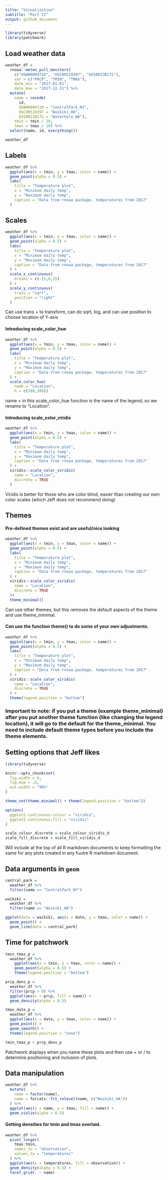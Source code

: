```yaml
---
title: "Visualization"
subtitle: "Part II"
output: github_document
---
```


```r
library(tidyverse)
library(patchwork)
```

## Load weather data

```r
weather_df = 
  rnoaa::meteo_pull_monitors(
    c("USW00094728", "USC00519397", "USS0023B17S"),
    var = c("PRCP", "TMIN", "TMAX"), 
    date_min = "2017-01-01",
    date_max = "2017-12-31") %>%
  mutate(
    name = recode(
      id, 
      USW00094728 = "CentralPark_NY", 
      USC00519397 = "Waikiki_HA",
      USS0023B17S = "Waterhole_WA"),
    tmin = tmin / 10,
    tmax = tmax / 10) %>%
  select(name, id, everything())

weather_df
```

## Labels

```r
weather_df %>% 
  ggplot(aes(x = tmin, y = tmax, color = name)) +
  geom_point(alpha = 0.5) +
  labs(
    title = "Temperature plot",
    x = "Minimum daily temp",
    y = "Maximum daily temp",
    caption = "Data from rnoaa package, temperatures from 2017"
  )
```

## Scales

```r
weather_df %>% 
  ggplot(aes(x = tmin, y = tmax, color = name)) +
  geom_point(alpha = 0.5) +
  labs(
    title = "Temperature plot",
    x = "Minimum daily temp",
    y = "Maximum daily temp",
    caption = "Data from rnoaa package, temperatures from 2017"
  ) +
  scale_x_continuous(
    breaks = c(-15,0,15)
  ) +
  scale_y_continuous(
    trans = "sqrt",
    position = "right"
  )
```
Can use trans = to transform, can do sqrt, log, and can use position to choose location of Y-axis

#### Introducing scale_color_hue

```r
weather_df %>% 
  ggplot(aes(x = tmin, y = tmax, color = name)) +
  geom_point(alpha = 0.5) +
  labs(
    title = "Temperature plot",
    x = "Minimum daily temp",
    y = "Maximum daily temp",
    caption = "Data from rnoaa package, temperatures from 2017"
  ) +
  scale_color_hue(
    name = "Location",
    h = c(100,300))
```
name = in this scale_color_hue function is the name of the legend, so we rename to "Location".

#### Introducing scale_color_viridis

```r
weather_df %>% 
  ggplot(aes(x = tmin, y = tmax, color = name)) +
  geom_point(alpha = 0.5) +
  labs(
    title = "Temperature plot",
    x = "Minimum daily temp",
    y = "Maximum daily temp",
    caption = "Data from rnoaa package, temperatures from 2017"
  ) +
  viridis::scale_color_viridis(
    name = "Location",
    discrete = TRUE
  )
```
Viridis is better for those who are color blind, easier than creating our own color scales (which Jeff does not recommend doing)

## Themes

#### Pre-defined themes exist and are useful/nice looking

```r
weather_df %>% 
  ggplot(aes(x = tmin, y = tmax, color = name)) +
  geom_point(alpha = 0.5) +
  labs(
    title = "Temperature plot",
    x = "Minimum daily temp",
    y = "Maximum daily temp",
    caption = "Data from rnoaa package, temperatures from 2017"
  ) +
  viridis::scale_color_viridis(
    name = "Location",
    discrete = TRUE
  )+
  theme_minimal()
```
Can use other themes, but this removes the default aspects of the theme and use theme_minimal.

#### Can use the function theme() to do some of your own adjustments.

```r
weather_df %>% 
  ggplot(aes(x = tmin, y = tmax, color = name)) +
  geom_point(alpha = 0.5) +
  labs(
    title = "Temperature plot",
    x = "Minimum daily temp",
    y = "Maximum daily temp",
    caption = "Data from rnoaa package, temperatures from 2017"
  ) +
  viridis::scale_color_viridis(
    name = "Location",
    discrete = TRUE
  ) +
  theme(legend.position = "bottom")
```

### Important to note: if you put a theme (example theme_minimal) after you put another theme function (like changing the legend location), it will go to the default for the theme_minimal. You need to include default theme types before you include the theme elements.

## Setting options that Jeff likes

```r
library(tidyverse)

knitr::opts_chunk$set(
  fig.width = 6,
  fig.asp = .6,
  out.width = "90%"
)

theme_set(theme_minimal() + theme(legend.position = "bottom"))

options(
  ggplot2.continuous.colour = "viridis",
  ggplot2.continuous.fill = "viridis"
)

scale_colour_discrete = scale_colour_viridis_d
scale_fill_discrete = scale_fill_viridis_d
```
Will include at the top of all R markdown documents to keep formatting the same for any plots created in any fuutre R markdown document.

## Data arguments in `geom`

```r
central_park = 
  weather_df %>% 
  filter(name == "CentralPark_NY")

waikiki = 
  weather_df %>% 
  filter(name == "Waikiki_HA")

ggplot(data = waikiki, aes(x = date, y = tmax, color = name)) +
  geom_point() +
  geom_line(data = central_park)
```

## Time for patchwork

```r
tmin_tmax_p = 
  weather_df %>% 
    ggplot(aes(x = tmin, y = tmax, color = name)) +
    geom_point(alpha = 0.5) +
    theme(legend.position = "bottom")

prcp_dens_p = 
  weather_df %>% 
  filter(prcp > 0) %>% 
  ggplot(aes(x = prcp, fill = name)) +
  geom_density(alpha = 0.5)

tmax_date_p = 
  weather_df %>% 
  ggplot(aes(x = date, y = tmax, color = name)) +
  geom_point() +
  geom_smooth() +
  theme(legend.position = "none")

tmin_tmax_p + prcp_dens_p
```
Patchwork displays when you name these plots and then use + or / to determine positioning and inclusion of plots.

## Data manipulation

```r
weather_df %>% 
  mutate(
    name = factor(name),
    name = forcats::fct_relevel(name, c("Waikiki_HA"))
  ) %>% 
  ggplot(aes(x = name, y = tmax, fill = name)) +
  geom_violin(alpha = 0.5)
```

#### Getting densities for tmin and tmax overlaid.

```r
weather_df %>% 
  pivot_longer(
    tmax:tmin,
    names_to = "observation",
    values_to = "temperatures"
  ) %>% 
  ggplot(aes(x = temperatures, fill = observation)) +
  geom_density(alpha = 0.5) +
  facet_grid(. ~ name)
```



